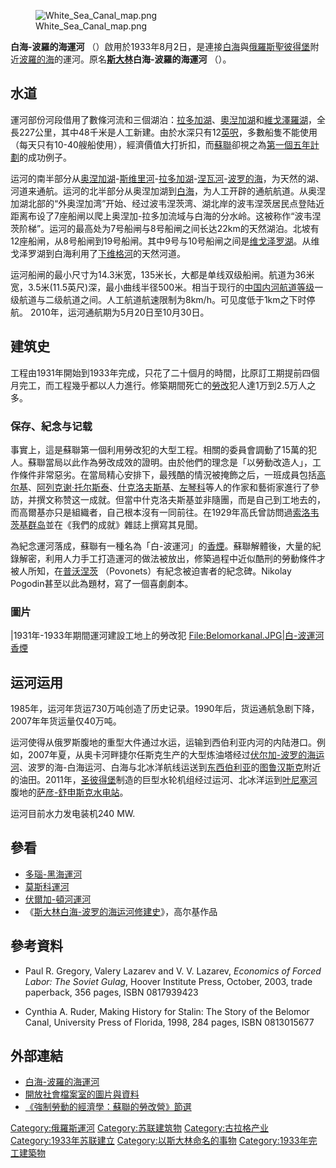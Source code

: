 [[File:White_Sea_Canal_map.png|thumb]]

'''白海-波羅的海運河''' （{{lang-ru|Беломорского-Балтииский канал}}）啟用於1933年8月2日，是連接[[白海|白海]]與[[俄羅斯|俄羅斯]][[聖彼得堡|聖彼得堡]]附近[[波羅的海|波羅的海]]的運河。原名'''[[斯大林|斯大林]]白海-波羅的海運河''' （{{lang-ru|Беломорского-Балтииский канал имени Сталина}}）。

==水道==
運河部份河段借用了數條河流和三個湖泊：[[拉多加湖|拉多加湖]]、[[奧湼加湖|奧湼加湖]]和[[維戈澤羅湖|維戈澤羅湖]]，全長227公里，其中48千米是人工新建。由於水深只有12[[英呎|英呎]]，多數船隻不能使用 （每天只有10-40艘船使用），經濟價值大打折扣，而[[蘇聯|蘇聯]]卻視之為[[蘇聯五年計劃|第一個五年計劃]]的成功例子。

运河的南半部分从[[奥涅加湖|奥涅加湖]]-[[斯维里河|斯维里河]]-[[拉多加湖|拉多加湖]]-[[涅瓦河|涅瓦河]]-[[波罗的海|波罗的海]]，为天然的湖、河道来通航。运河的北半部分从奥涅加湖到[[白海|白海]]，为人工开辟的通航航道。从奥涅加湖北部的“外奥涅加湾”开始、经过波韦涅茨湾、湖北岸的波韦涅茨居民点登陆近距离布设了7座船闸以爬上奥涅加-拉多加流域与白海的分水岭。这被称作“波韦涅茨阶梯”。运河的最高处为7号船闸与8号船闸之间长达22km的天然湖泊。北坡有12座船闸，从8号船闸到19号船闸。其中9号与10号船闸之间是[[维戈泽罗湖|维戈泽罗湖]]。从维戈泽罗湖到白海利用了[[维格河|下维格河]]的天然河道。

运河船闸的最小尺寸为14.3米宽，135米长，大都是单线双级船闸。航道为36米宽，3.5米(11.5英尺)深，最小曲线半径500米。相当于现行的[[中国内河航道等级|中国内河航道等级]]一级航道与二级航道之间。人工航道航速限制为8km/h。可见度低于1km之下时停航。 2010年，运河通航期为5月20日至10月30日。

==建筑史==
工程由1931年開始到1933年完成，只花了二十個月的時間，比原訂工期提前四個月完工，而工程幾乎都以人力進行。修築期間死亡的[[勞改|勞改]]犯人達1万到2.5万人之多。

=== 保存、紀念与记载===
事實上，這是蘇聯第一個利用勞改犯的大型工程。相關的委員會調動了15萬的犯人。蘇聯當局以此作為勞改成效的證明。由於他們的理念是「以勞動改造人」，工作條件非常惡劣。在當局精心安排下，最残酷的情況被掩飾之后，一班成員包括[[马克西姆·高尔基|高尔基]]、[[阿列克谢·托尔斯泰|阿列克谢·托尔斯泰]]、[[什克洛夫斯基|什克洛夫斯基]]、[[左琴科|左琴科]]等人的作家和藝術家進行了參訪，并撰文称赞这一成就。但當中什克洛夫斯基並非隨團，而是自己到工地去的，而高爾基亦只是組織者，自己根本沒有一同前往。在1929年高氏曾訪問過[[索洛韦茨基群岛|索洛韦茨基群岛]]並在《我們的成就》雜誌上撰寫其見聞。

為紀念運河落成，蘇聯有一種名為「白-波運河」的[[香煙|香煙]]。蘇聯解體後，大量的紀錄解密，利用人力手工打造運河的做法被放出，修築過程中近似酷刑的勞動條件才被人所知，在[[普沃涅茨|普沃涅茨]] （Povonets）有紀念被迫害者的紀念碑。Nikolay Pogodin甚至以此為題材，寫了一個喜劇劇本。

=== 圖片 ===
{{commons category|White Sea-Baltic Canal}}
<gallery>
|1931年-1933年期間運河建設工地上的勞改犯
File:Belomorkanal.JPG|白-波運河香煙
</gallery>

==运河运用==
1985年，运河年货运730万吨创造了历史记录。1990年后，货运通航急剧下降，2007年年货运量仅40万吨。 

运河使得从俄罗斯腹地的重型大件通过水运，运输到西伯利亚内河的内陆港口。例如，2007年夏，从奥卡河畔捷尔任斯克生产的大型炼油塔经过[[伏尔加-波罗的海运河|伏尔加-波罗的海运河]]、波罗的海-白海运河、白海与北冰洋航线运送到[[东西伯利亚|东西伯利亚]]的[[图鲁汉斯克|图鲁汉斯克]]附近的油田。2011年，[[圣彼得堡|圣彼得堡]]制造的巨型水轮机组经过运河、北冰洋运到[[叶尼塞河|叶尼塞河]]腹地的[[萨彦-舒申斯克水电站|萨彦-舒申斯克水电站]]。

运河目前水力发电装机240 MW.
==參看==
*[[多瑙-黑海運河|多瑙-黑海運河]]
*[[莫斯科運河|莫斯科運河]]
*[[伏爾加-頓河運河|伏爾加-頓河運河]]
*《[[斯大林白海-波罗的海运河修建史|斯大林白海-波罗的海运河修建史]]》，高尔基作品

==參考資料==
*Paul R. Gregory, Valery Lazarev and V. V. Lazarev, ''Economics of Forced Labor: The Soviet Gulag'', Hoover Institute Press, October, 2003, trade paperback, 356 pages, ISBN 0817939423

*Cynthia A. Ruder, Making History for Stalin:  The Story of the Belomor Canal, University Press of Florida, 1998, 284 pages, ISBN 0813015677

==外部連結==
*[http://www.iisg.nl/collections/belomorkanal/ 白海-波羅的海運河] {{Wayback|url=http://www.iisg.nl/collections/belomorkanal/ |date=20180724164336 }}
*[https://web.archive.org/web/20071221232058/http://www.osa.ceu.hu/gulag/c.htm 開放社會檔案室的圖片與資料]
*[https://web.archive.org/web/20060301111651/http://www-hoover.stanford.edu/publications/books/fulltext/gulag/151.pdf 《強制勞動的經濟學：蘇聯的勞改營》節選]

[[Category:俄羅斯運河|Category:俄羅斯運河]]
[[Category:苏联建筑物|Category:苏联建筑物]]
[[Category:古拉格产业|Category:古拉格产业]]
[[Category:1933年苏联建立|Category:1933年苏联建立]]
[[Category:以斯大林命名的事物|Category:以斯大林命名的事物]]
[[Category:1933年完工建築物|Category:1933年完工建築物]]